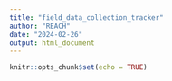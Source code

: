 ```yaml
---
title: "field_data_collection_tracker"
author: "REACH"
date: "2024-02-26"
output: html_document
---
```


```r
knitr::opts_chunk$set(echo = TRUE)
```


